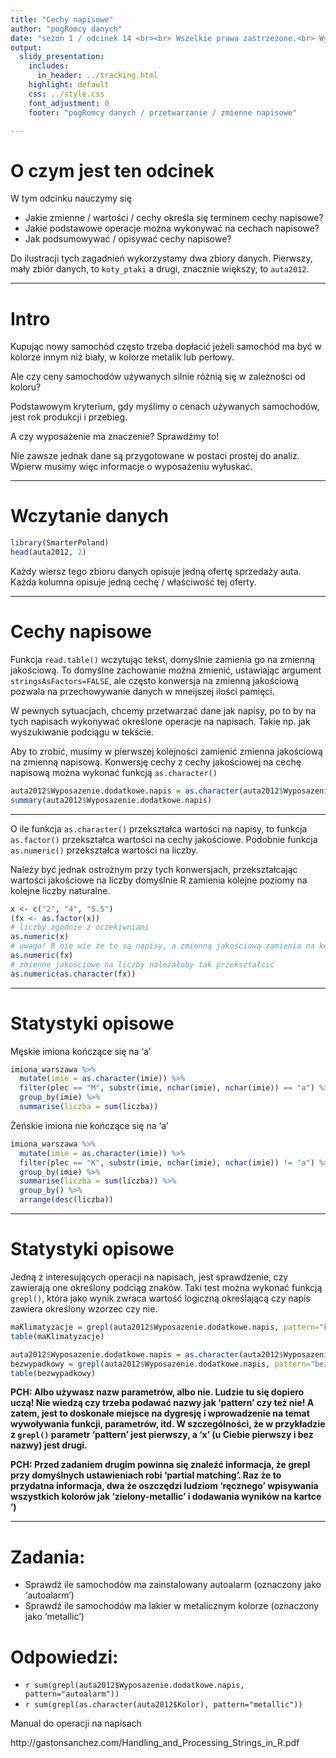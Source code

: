 ```yaml
---
title: "Cechy napisowe"
author: "pogRomcy danych"
date: "sezon 1 / odcinek 14 <br><br> Wszelkie prawa zastrzeżone.<br> Wykorzystanie możliwe wyłącznie za zgodą autora.  <br><br><br><br>Naciśnij `A` by zamienić slajdy na ciągły tekst. <br> Naciśnij `T` by wyświetlić spis treści."
output:
  slidy_presentation:
    includes:
      in_header: ../tracking.html
    highlight: default
    css: ../style.css
    font_adjustment: 0
    footer: "pogRomcy danych / przetwarzanie / zmienne napisowe"

---
```


# O czym jest ten odcinek

W tym odcinku nauczymy się

- Jakie zmienne / wartości / cechy określa się terminem cechy napisowe?
- Jakie podstawowe operacje można wykonywać na cechach napisowe?
- Jak podsumowywać / opisywać cechy napisowe?

Do ilustracji tych zagadnień wykorzystamy dwa zbiory danych. Pierwszy, mały zbiór danych, to `koty_ptaki` a drugi, znacznie większy, to `auta2012`.

---

# Intro

Kupując nowy samochód często trzeba dopłacić jeżeli samochód ma być w kolorze innym niż biały, w kolorze metalik lub perłowy.

Ale czy ceny samochodów używanych silnie różnią się w zależności od koloru?

Podstawowym kryterium, gdy myślimy o cenach używanych samochodów, jest rok produkcji i przebieg.

A czy wyposażenie ma znaczenie?
Sprawdźmy to!

Nie zawsze jednak dane są przygotowane w postaci prostej do analiz.
Wpierw musimy więc informacje o wyposażeniu wyłuskać.

---

# Wczytanie danych

```r
library(SmarterPoland)
head(auta2012, 2)
```

Każdy wiersz tego zbioru danych opisuje jedną ofertę sprzedaży auta. Każda kolumna opisuje jedną cechę / właściwość tej oferty.

---

# Cechy napisowe
Funkcja `read.table()` wczytując tekst, domyślnie zamienia go na zmienną jakościową. 
To domyślne zachowanie można zmienić, ustawiając argument `stringsAsFactors=FALSE`, ale często konwersja na zmienną jakościową pozwala na przechowywanie danych w mneijszej ilości pamięci.

W pewnych sytuacjach, chcemy przetwarzać dane jak napisy, po to by na tych napisach wykonywać określone operacje na napisach. Takie np. jak wyszukiwanie podciągu w tekście. 

Aby to zrobić, musimy w pierwszej kolejności zamienić zmienna jakościową na zmienną napisową. Konwersję cechy z cechy jakościowej na cechę napisową można wykonać funkcją `as.character()`

```r
auta2012$Wyposazenie.dodatkowe.napis = as.character(auta2012$Wyposazenie.dodatkowe)
summary(auta2012$Wyposazenie.dodatkowe.napis)
```

---

O ile funkcja `as.character()` przekształca wartości na napisy, to funkcja `as.factor()` przekształca wartości na cechy jakościowe. Podobnie funkcja `as.numeric()` przekształca wartości na liczby. 

Należy być jednak ostrożnym przy tych konwersjach, przekształcając wartości jakościowe na liczby domyślnie R zamienia kolejne poziomy na kolejne liczby naturalne.

```r
x <- c("2", "4", "5.5")
(fx <- as.factor(x))
# liczby zgodnie z oczekiwniami 
as.numeric(x)
# uwaga! R nie wie że to są napisy, a zmienną jakościową zamienia na kolejne liczby całkowite
as.numeric(fx)
# zmienne jakościowe na liczby należałoby tak przekształcić
as.numeric(as.character(fx))
```


---

# Statystyki opisowe

Męskie imiona kończące się na 'a'

```r
imiona_warszawa %>%
  mutate(imie = as.character(imie)) %>%
  filter(plec == "M", substr(imie, nchar(imie), nchar(imie)) == "a") %>%
  group_by(imie) %>%
  summarise(liczba = sum(liczba))

```

Żeńskie imiona nie kończące się na 'a'

```r
imiona_warszawa %>%
  mutate(imie = as.character(imie)) %>%
  filter(plec == "K", substr(imie, nchar(imie), nchar(imie)) != "a") %>%
  group_by(imie) %>%
  summarise(liczba = sum(liczba)) %>%
  group_by() %>%
  arrange(desc(liczba))

```

---

# Statystyki opisowe

Jedną z interesujących operacji na napisach, jest sprawdzenie, czy zawierają one określony podciąg znaków. 
Taki test można wykonać funkcją `grepl()`, która jako wynik zwraca wartość logiczną określającą czy napis zawiera określony wzorzec czy nie.

```r
maKlimatyzacje = grepl(auta2012$Wyposazenie.dodatkowe.napis, pattern="klimatyzacja")
table(maKlimatyzacje)

auta2012$Wyposazenie.dodatkowe.napis = as.character(auta2012$Wyposazenie.dodatkowe)
bezwypadkowy = grepl(auta2012$Wyposazenie.dodatkowe.napis, pattern="bezwypadkowy")
table(bezwypadkowy)
```

**PCH: Albo używasz nazw parametrów, albo nie. Ludzie tu się dopiero uczą! Nie 
wiedzą czy trzeba podawać nazwy jak 'pattern' czy też nie! A zatem, jest to doskonałe
miejsce na dygresję i wprowadzenie na temat wywoływania funkcji, parametrów, itd.
W szczególności, że w przykładzie z `grepl()` parametr 'pattern' jest pierwszy,
a 'x' (u Ciebie pierwszy i bez nazwy) jest drugi.**

**PCH: Przed zadaniem drugim powinna się znaleźć informacja, że grepl przy domyślnych
ustawieniach robi 'partial matching'. Raz że to przydatna informacja, dwa że
oszczędzi ludziom 'ręcznego' wpisywania wszystkich kolorów jak 'zielony-metallic'
i dodawania wyników na kartce ')**

---

# Zadania:
+ Sprawdź ile samochodów ma zainstalowany autoalarm (oznaczony jako 'autoalarm')
+ Sprawdź ile samochodów ma lakier w metalicznym kolorze (oznaczony jako 'metallic')

# Odpowiedzi:
+ `r sum(grepl(auta2012$Wyposazenie.dodatkowe.napis, pattern="autoalarm"))`
+ `r sum(grepl(as.character(auta2012$Kolor), pattern="metallic"))`


Manual do operacji na napisach

http://gastonsanchez.com/Handling_and_Processing_Strings_in_R.pdf



  